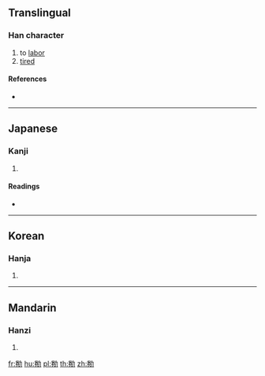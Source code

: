 ==Translingual==

===Han character===
{{Han char|rn=19|rad=力|as=08|sn=10|four=|canj=FUKS|ids=⿰卷力}}

# to [[labor]]
# [[tired]]

====References====
* {{Han ref|kx=0147.390|dkj=02366|dj=0333.040|hdz=10373.090|uh=52CC|ud=21196}}

----

==Japanese==

===Kanji===
{{ja-kanji|grade=|rs=力08}}

# {{defn|lang=ja|sort=力08}}

====Readings====
* {{ja-readings|on=[[けん]] (ken), [[かん]] (kan), [[げん]] (gen)|kun=[[つとめる]] (tsutomeru), [[うむ]] (umu)}}

----

==Korean==

===Hanja===
{{ko-hanja|hangeul=권|rv=gwon|mr=kwŏn}}

# {{defn|lang=ko|sort=力08}}

----

==Mandarin==

===Hanzi===
{{cmn-hanzi|pin=[[juàn]] ([[juan4]])|wg=chüan<sup>4</sup>}}

# {{defn|lang=cmn|sort=力08}}

[[fr:勌]]
[[hu:勌]]
[[pl:勌]]
[[th:勌]]
[[zh:勌]]